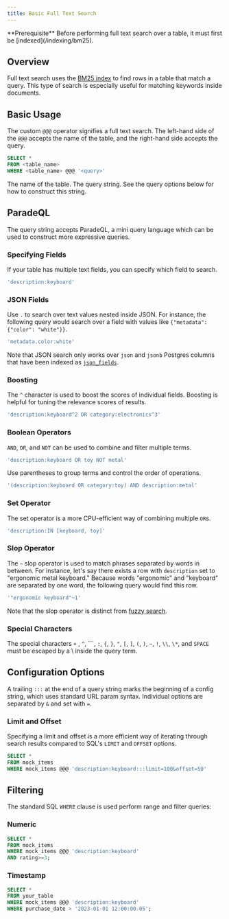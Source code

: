 ```yaml
---
title: Basic Full Text Search
---
```


<Note>
  **Prerequisite** Before performing full text search over a table, it must
  first be [indexed](/indexing/bm25).
</Note>

## Overview

Full text search uses the [BM25 index](/indexing/bm25) to find rows in a table that match a query.
This type of search is especially useful for matching keywords inside documents.

## Basic Usage

The custom `@@@` operator signifies a full text search. The left-hand side of the `@@@` accepts the
name of the table, and the right-hand side accepts the query.

```sql
SELECT *
FROM <table_name>
WHERE <table_name> @@@ '<query>'
```

<ParamField body="table_name" required>
  The name of the table.
</ParamField>
<ParamField body="query" required>
  The query string. See the query options below for how to construct this
  string.
</ParamField>

## ParadeQL

The query string accepts ParadeQL, a mini query language which can be used to construct more expressive queries.

### Specifying Fields

If your table has multiple text fields, you can specify which field to search.

```sql
'description:keyboard'
```

### JSON Fields

Use `.` to search over text values nested inside JSON. For instance, the following query would search
over a field with values like `{"metadata": {"color": "white"}}`.

```sql
'metadata.color:white'
```

Note that JSON search only works over `json` and `jsonb` Postgres columns that have been indexed as
[`json_fields`](/indexing/bm25#creating-a-bm25-index).

### Boosting

The `^` character is used to boost the scores of individual fields. Boosting is helpful for tuning
the relevance scores of results.

```sql
'description:keyboard^2 OR category:electronics^3'
```

### Boolean Operators

`AND`, `OR`, and `NOT` can be used to combine and filter multiple terms.

```sql
'description:keyboard OR toy NOT metal'
```

Use parentheses to group terms and control the order of operations.

```sql
'(description:keyboard OR category:toy) AND description:metal'
```

### Set Operator

The set operator is a more CPU-efficient way of combining multiple `OR`s.

```sql
'description:IN [keyboard, toy]'
```

### Slop Operator

The `~` slop operator is used to match phrases separated by words in between. For instance, let's say
there exists a row with `description` set to "ergonomic metal keyboard." Because words "ergonomic" and "keyboard"
are separated by one word, the following query would find this row.

```sql
'"ergonomic keyboard"~1'
```

Note that the slop operator is distinct from [fuzzy search](/search/fuzzy).

### Special Characters

The special characters `+` , `^`, ```, `:`, `{`, `}`, `"`, `[`, `]`, `(`, `)`, `~`, `!`, `\\`, `\*`, and `SPACE`
must be escaped by a \ inside the query term.

## Configuration Options

A trailing `:::` at the end of a query string marks the beginning of a config string, which uses standard
URL param syntax. Individual options are separated by `&` and set with `=`.

### Limit and Offset

Specifying a limit and offset is a more efficient way of iterating through search results compared to
SQL's `LIMIT` and `OFFSET` options.

```sql
SELECT *
FROM mock_items
WHERE mock_items @@@ 'description:keyboard:::limit=100&offset=50'
```

## Filtering

The standard SQL `WHERE` clause is used perform range and filter queries:

### Numeric

```sql
SELECT *
FROM mock_items
WHERE mock_items @@@ 'description:keyboard'
AND rating>=3;
```

### Timestamp

```sql
SELECT *
FROM your_table
WHERE mock_items @@@ 'description:keyboard'
WHERE purchase_date > '2023-01-01 12:00:00-05';
```
